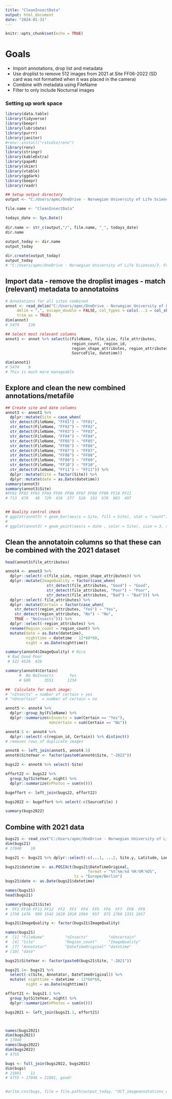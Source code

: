```yaml
---
title: "CleanInsectData"
output: html_document
date: "2024-01-31"
---
```


```r
knitr::opts_chunk$set(echo = TRUE)
```

# Goals
- Import annotations, drop list and metadata 
- Use droplist to remove 512 images from 2021 at Site FF06-2022 (SD card was not formatted when it was placed in the camera)
- Combine with metadata using FileName 
- Filter to only include Nocturnal images 


### Setting up work space 
```r
library(data.table)
library(tidyverse)
library(beepr)
library(lubridate)
library(purrr)
library(janitor)
#renv::install("rstudio/renv")
library(renv)
library(stringr)
library(kableExtra)
library(papeR)
library(skimr)
library(vtable)
library(ggdark)
library(beepr)
library(readr)

## Setup output directory 
output <- "C:/Users/apmc/OneDrive - Norwegian University of Life Sciences/3. Follo Forest 2021-2023/Manuscripts/Analyses/Outputs"

file.name <- "CleanInsectData"

todays_date <- Sys.Date()
 
dir.name <- str_c(output,"/", file.name, "_", todays_date)
dir.name
 
output_today <- dir.name
output_today

dir.create(output_today)
output_today
# "C:/Users/apmc/OneDrive - Norwegian University of Life Sciences/3. Follo Forest 2021-2023/Manuscripts/Analyses/Outputs/CleanInsectData_2024-01-31"

```

## Import data - remove the droplist images - match (relevant) metadata to annotatoins
```r

# Annotations for all sites combined
annot <- read_delim("C:/Users/apmc/OneDrive - Norwegian University of Life Sciences/3. Follo Forest 2021-2023/Manuscripts/Analyses/ForDryad/1.DataCleaning/CleanInsectData/fullannotations_metadata_combined_OCT_FF22.csv", 
     delim = ",", escape_double = FALSE, col_types = cols(...1 = col_skip()),
     trim_ws = TRUE)
dim(annot)
# 5474    136

## Select most relevant columns 
annot1 <- annot %>% select(c(FileName, file_size, file_attributes, 
                             region_count, region_id,  
                             region_shape_attributes, region_attributes, 
                             SourceFile, datetime))

dim(annot1)
# 5474    9
# This is much more manageable

```



## Explore and clean the new combined annotations/metafile
```r
## Create site and date columns 
annot3 <- annot1 %>% 
  dplyr::mutate(Site = case_when(
  str_detect(FileName, "FF01") ~ "FF01",
  str_detect(FileName, "FF02") ~ "FF02", 
  str_detect(FileName, "FF03") ~ "FF03",
  str_detect(FileName, "FF04") ~ "FF04",
  str_detect(FileName, "FF05") ~ "FF05",
  str_detect(FileName, "FF06") ~ "FF06",
  str_detect(FileName, "FF07") ~ "FF07",
  str_detect(FileName, "FF08") ~ "FF08",
  str_detect(FileName, "FF09") ~ "FF09",
  str_detect(FileName, "FF10") ~ "FF10",
  str_detect(FileName, "FF11") ~ "FF11")) %>% 
  dplyr::mutate(Site = factor(Site)) %>% 
  dplyr::mutate(date = as.Date(datetime))
summary(annot3)
summary(annot3$Site)
#FF01 FF02 FF03 FF04 FF05 FF06 FF07 FF08 FF09 FF10 FF11 
# 713  478   48  729  434  277  526  193  676  903  497 


## Quality control check 
# ggplot(annot3) + geom_bar(aes(x = Site, fill = Site), stat = "count")
# 
# ggplot(annot3) + geom_point(aes(x = date , color = Site), size = 3, stat = "count") + facet_wrap(~Site) + theme()
```


## Clean the annotatoin columns so that these can be combined with the 2021 dataset 
```r
head(annot3$file_attributes)

annot4 <- annot3 %>% 
  dplyr::select(-c(file_size, region_shape_attributes)) %>% 
  dplyr::mutate(ImageQuality = factor(case_when(
                  str_detect(file_attributes, "Good") ~ "Good",
                  str_detect(file_attributes, "Poor") ~ "Poor",
                  str_detect(file_attributes, "Bad") ~ "Bad"))) %>% 
  dplyr::select(-file_attributes) %>% 
  dplyr::mutate(Certain = factor(case_when(
    str_detect(region_attributes, "Yes") ~ "Yes", 
    str_detect(region_attributes, "No") ~ "No",
    TRUE ~ "NoInsects"))) %>% 
  dplyr::select(-region_attributes) %>% 
  rename(Region_count = region_count) %>% 
  mutate(date = as.Date(datetime), 
         nighttime = datetime - 12*60*60,
         night = as.Date(nighttime)) 

summary(annot4$ImageQuality) # Nice 
 # Bad Good Poor 
 # 522 4526  426 

summary(annot4$Certain) 
      #  No NoInsects       Yes 
      # 689      3551      1234 

##  Calculate for each image: 
# "nInsects" = number of certain = yes 
# "nUncertain"  = number of certain = no 

annot5 <- annot4 %>% 
  dplyr::group_by(FileName) %>% 
  dplyr::summarize(nInsects = sum(Certain == "Yes"),
                   nUncertain = sum(Certain == "No")) 

annot4.5 <- annot4 %>% 
  dplyr::select(-c(region_id, Certain)) %>% distinct() 
# removes rows of duplicate images 

annot6 <- left_join(annot5, annot4.5)
annot6$SiteYear <- factor(paste0(annot6$Site, "-2022")) 

bugs22 <- annot6 %>% select(-Site)

effort22 <- bugs22 %>% 
  group_by(SiteYear, night) %>% 
  dplyr::summarize(nPhotos = sum(n())) 

bugeffort <- left_join(bugs22, effort22)

bugs2022 <- bugeffort %>% select(-c(SourceFile) ) 

summary(bugs2022)
```



## Combine with 2021 data 
```r
bugs21 <- read_csv("C:/Users/apmc/OneDrive - Norwegian University of Life Sciences/3. Follo Forest 2021-2023/Manuscripts/Analyses/ForDryad/1.DataCleaning/CleanInsectData/combinedannotationsFF21w_locations_wmetadata.csv")
dim(bugs21)
# 17046    10

bugs21 <- bugs21 %>% dplyr::select(-c(...1, ...2, Site.y, Latitude, Longitude, Type, SiteType, Date, Time)) %>% rename(Site = Site.x, FileName = Filename) %>% mutate(Site = factor(Site)) 

bugs21$datetime <- as.POSIXct(bugs21$DateTimeOriginal, 
                                    format = "%Y:%m:%d %H:%M:%OS", 
                              tz = "Europe/Berlin")
bugs21$date <- as.Date(bugs21$datetime)

names(bugs21)
head(bugs21)

summary(bugs21$Site)
#  FF1 FF10 FF11 FF12  FF2  FF3  FF4  FF5  FF6  FF7  FF8  FF9 
# 1750 1476  999 1542 1620 1018 1964  957  972 1760 1331 1657

bugs21$ImageQuality <- factor(bugs21$ImageQuality)

names(bugs21)
#  [1] "FileName"         "nInsects"         "nUncertain"      
#  [4] "Site"             "Region_count"     "ImageQuality"    
#  [7] "Annotator"        "DateTimeOriginal" "datetime"        
# [10] "date"

bugs21$SiteYear <- factor(paste0(bugs21$Site, "-2021")) 

bugs21.1<- bugs21 %>% 
  select(-c(Site, Annotator, DateTimeOriginal)) %>% 
  mutate( nighttime = datetime - 12*60*60,
         night = as.Date(nighttime)) 

effort21 <- bugs21.1 %>% 
  group_by(SiteYear, night) %>% 
  dplyr::summarize(nPhotos = sum(n())) 

bugs2021 <- left_join(bugs21.1, effort21)



names(bugs2021)
dim(bugs2021)
# 17046
names(bugs2022)
dim(bugs2022)
# 4755

bugs <- full_join(bugs2022, bugs2021)
dim(bugs)
# 21801    11
# 4755 + 17046 = 21801, good!


#write.csv(bugs, file = file.path(output_today, "OCT_imageannotations_withmeta_combined.csv"))

`````````
